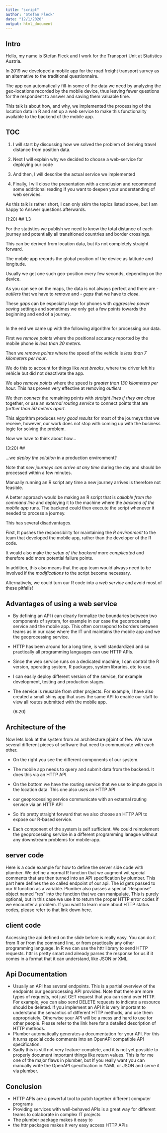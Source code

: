 ```yaml
---
title: "script"
author: "Stefan Fleck"
date: "12/1/2020"
output: html_document
---
```


## Intro

Hello, my name is Stefan Fleck and I work for the Transport Unit
at Statistics Austria. 

In 2019 we developed a mobile app for the road freight
transport survey as an alternative to the traditional questionnaire.

The app can automatically fill-in some of the data we need by analyzing the
geo-locations recorded by the mobile device, thus leaving fewer questions for
the respondent to answer and saving them valuable time. 

This talk is about how, and why, we implemented the processing of the location data
in R and set up a web service to make this functionality available to the
backend of the mobile app.

## TOC

1. I will start by discussing how we solved the problem of deriving travel distance from position data.

2. Next I will explain why we decided to choose a web-service for deploying our code 

3. And then, I will describe the actual service we implemented

4. Finally, I will close the presentation with a conclusion and recommend
  some additional reading if you want to deepen your understanding of web
  services.

As this talk is rather short, I can only skim the topics listed above, but
I am happy to Answer questions afterwards.

 (1:20)
## 1.3

For the statistics we publish we need to know the total distance of each journey
and potentially all transitioned countries and border crossings. 

This can be derived from location data, but its not completely straight forward.

The mobile app records the global position of the device as latitude and 
longitude. 

Usually we get one such geo-position every few seconds, depending on
the device. 

As you can see on the maps, the data is not always perfect and
there are 
  - *outliers* that we have to *remove* and 
  - *gaps* that we have to *close*.
  
These *gaps* can be especially large for phones with *aggressive power saving* settings and
sometimes we only get a few points towards the beginning and end of a journey.


##

In the end we came up with the following algorithm for processing our data.

First we *remove points* where the positional accuracy reported by the
mobile phone is *less than 20 meters*. 

Then we *remove points* where the speed of the vehicle is 
*less than 7 kilometers per hour*. 

We do this to account for things like *rest breaks*, where the driver left his
vehicle but did not deactivate the app.

We also *remove points* where the speed is *greater than 130 kilometers per hour*.
This has proven very effective at removing *outliers*

We then *connect* the remaining points with *straight lines if they are close*
together, or use an *external routing service* to connect points that are *further than 50 meters apart.*

This algorithm produces *very good results* for most of the
journeys that we receive, however, our work does not stop with coming up with
the business logic for solving the problem. 

Now we have to think about how...

(3:20)
##

...we *deploy the solution* in a production environment? 

Note that *new journeys can arrive at any time* during the day and should 
be processed within a few minutes. 

Manually running an R script any time a new journey arrives is therefore not
feasible.

A better approach would be making an R script that is *callable from the command line* 
and deploying it to the machine where the *backend of the mobile app* runs.
The backend could then execute the script whenever it needed to process
a journey.

This has several disadvantages. 

First, It pushes the responsibility for maintaining the *R environment* to the 
team that developed the mobile app, rather than the developer of the R code.

It would also make the *setup of the backend* more *complicated* and therefore
add more potential failure points.

In addition, this also means that the app team would always need to be involved if the
*modifications* to the script become necessary. 

Alternatively, we could turn our R code into a *web service* and avoid most of 
these pitfalls!


## Advantages of using a web service

* By defining an API i can clearly formalize the boundaries between two components
  of system, for example in our case the geoprocessing service and the mobile app.
  This  often corrsepond to borders between teams as in our case
  where the IT unit maintains the mobile app and we the geoprocessing
  service.
* HTTP has been around for a long time, is well standardized and so practically
  all programming languages can use HTTP APIs.
*  Since the web service
  runs on a dedicated machine, I can control the R version, operating system,
  R packages, system libraries, etc to use. 
* I can easily deploy different version of the service, for example development,
  testing and production stages.
* The service is reusable from other projects. For example, I have also
  created a small shiny app that uses the same API to enable our staff to
  view all routes submitted with the mobile app.
  
  (6:20)


## Architecture of the 

Now lets look at the system from an architecture p[oint of few. We have several
different pieces of software that need to communicate with each other.

* On the right you see the different components of our system.

* The mobile app needs to query and submit data from the backend. It
  does this via an HTTP API.

* On the bottom we have the routing service that we use to impute gaps in
  the location data. This one also uses an HTTP API

* our geoprocessing service communicate with an external routing service
via an HTTP API

* So it's pretty straight forward that we also choose an HTTP API to expose
our R-based service.

* Each component of the system is self sufficient. We could reimplement
the geoprocessing service in a different programming lanague without
any downstream problems for mobile-app. 


## server code

Here is a code example for how to define the server side code with plumber.
We define a normal R function that we augment wit special comments that
are then turned into an API specification by plumber. This part here
defines the so called endpoint of our api. The id gets passed to our
R function as a variable. Plumber also passes a special "Response" object
named "res" into the function that we can manipulate. This is purely
optional, but in this case we use it to return the proper HTTP error
codes if we encounter a problem. If you want to learn more about HTTP 
status codes, please refer to that link down here.


## client code

Accessing the api defined on the slide before is really easy. You can do it
from R or from the command line, or from practically any other programming
language. In R we can use the httr library to send HTTP requests. httr
is pretty smart and already parses the response for us if it comes in a format
that it can understand, like JSON or XML. 


## Api Documentation

* Usually an API has several endpoints. This is a partial overview of the
  endpoints our geoprocessing API provides. Note that there are more types
  of requests, not just GET request that you can send over HTTP. For example,
  you can also send DELETE requests to indicate a resource should be deleted.
  If you implement an API it is very important to understand the semantics
  of different HTTP methods, and use them appropriately. Otherwise your
  API will be a mess and hard to use for other people. Please refer to the
  link here for a detailed description of HTTP methods.
* Plumber automatically generates a documentation for your API. For this it
  turns special code comments into an OpenAPI compatible API specification.
* Sadly this is still not very feature-complete, and it is not yet possible to
  properly document important things like return values. This is for me one of 
  the major flaws in plumber, but If you really want you can manually write
  the OpenAPI specification in YAML or JSON and serve it via plumber.

## Conclusion

* HTTP APIs are a powerful tool to patch together different computer programs
* Providing services with well-behaved APIs is a great way for different teams 
  to colaborate in complex IT projects
* The plumber package makes it easy to 
* the httr packages makes it very easy access HTTP APIs

